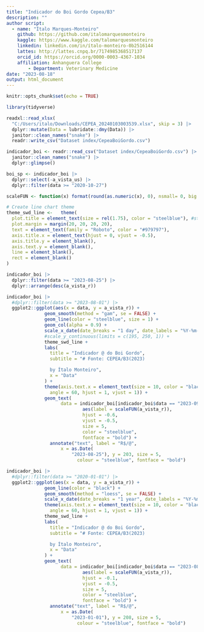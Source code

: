 ```yaml
---
title: "Indicador do Boi Gordo Cepea/B3"
description: ""
author script: 
  - name: "Ítalo Marques-Monteiro"
    github: https://github.com/italomarquesmonteiro
    kaggle: https://www.kaggle.com/talomarquesmonteiro
    linkedin: linkedin.com/in/ítalo-monteiro-0b2516144
    lattes: http://lattes.cnpq.br/7174985368517137
    orcid_id: https://orcid.org/0000-0003-4367-1034
    affiliation: Anhanguera College  
        - Department: Veterinary Medicine
date: "2023-08-18"
output: html_document
---
```

```r
knitr::opts_chunk$set(echo = TRUE)
```


```r
library(tidyverse)
```

```r
readxl::read_xlsx(
  "C:/Users/italo/Downloads/CEPEA_20240103003539.xlsx", skip = 3) |>
  dplyr::mutate(Data = lubridate::dmy(Data)) |>
  janitor::clean_names("snake") |>
  readr::write_csv("Dataset index/CepeaBoiGordo.csv")
```


```r
indicador_boi <- readr::read_csv("Dataset index/CepeaBoiGordo.csv") |>
  janitor::clean_names("snake") |>
  dplyr::glimpse()
```

```r
boi_sp <- indicador_boi |>
  dplyr::select(-a_vista_us) |>
  dplyr::filter(data >= "2020-10-27")
```


```r
scaleFUN <- function(x) format(round(as.numeric(x), 0), nsmall= 0, big.mark = ",")

# Create line chart theme
theme_swd_line <-   theme(
  plot.title = element_text(size = rel(1.75), color = "steelblue"), #steelblue
  plot.margin = margin(20, 20, 20, 20),
  text = element_text(family = "Roboto", color = "#979797"),
  axis.title.x = element_text(hjust = 0, vjust = -0.5),
  axis.title.y = element_blank(),
  axis.text.y = element_blank(),
  line = element_blank(),
  rect = element_blank()
)
```

```r
indicador_boi |>
  dplyr::filter(data >= "2023-08-25") |>
  dplyr::arrange(desc(a_vista_r))
```


```r
indicador_boi |>
  #dplyr::filter(data >= "2023-08-01") |>
  ggplot2::ggplot(aes(x = data, y = a_vista_r)) +
              geom_smooth(method = "gam", se = FALSE) +
              geom_line(color = "steelblue", size = 1) +
              geom_col(alpha = 0.9) +
              scale_x_date(date_breaks = "1 day", date_labels = "%Y-%m-%d") +
              #scale_y_continuous(limits = c(195, 250, 1)) +
              theme_swd_line +
              labs(
                title = "Indicador @ do Boi Gordo",
                subtitle = "# Fonte: CEPEA/B3(2023)

                by Ítalo Monteiro",
                x = "Data"
              ) +
              theme(axis.text.x = element_text(size = 10, color = "black",
                angle = 60, hjust = 1, vjust = 1)) +
              geom_text(
                    data = indicador_boi[indicador_boi$data == "2023-09-29", ],
                            aes(label = scaleFUN(a_vista_r)),
                            hjust = -0.6,
                            vjust = -0.5,
                            size = 5,
                            color = "steelblue",
                            fontface = "bold") +
                annotate("text", label = "R$/@",
                    x = as.Date(
                        "2023-08-25"), y = 203, size = 5,
                          colour = "steelblue", fontface = "bold")
```
```r
indicador_boi |>
  #dplyr::filter(data >= "2020-01-01") |>
  ggplot2::ggplot(aes(x = data, y = a_vista_r)) +
              geom_line(color = "black") +
              geom_smooth(method = "loess", se = FALSE) +
              scale_x_date(date_breaks = "1 year", date_labels = "%Y-%m-%d") +
              theme(axis.text.x = element_text(size = 10, color = "black",
                angle = 60, hjust = 1, vjust = 1)) +
              theme_swd_line +
              labs(
                title = "Indicador @ do Boi Gordo",
                subtitle = "# Fonte: CEPEA/B3(2023)

                by Ítalo Monteiro",
                x = "Data"
              ) +
              geom_text(
                    data = indicador_boi[indicador_boi$data == "2023-08-25", ],
                            aes(label = scaleFUN(a_vista_r)),
                            hjust = -0.1,
                            vjust = -0.5,
                            size = 5,
                            color = "steelblue",
                            fontface = "bold") +
                annotate("text", label = "R$/@",
                    x = as.Date(
                        "2023-01-01"), y = 208, size = 5,
                          colour = "steelblue", fontface = "bold")
```
